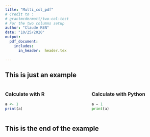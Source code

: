 ```yaml
---
title: "Multi_col_pdf"
# Credit to :
# grantmcdermott/two-col-test
# For the two columns setup
author: "Claude REN"
date: "10/25/2020"
output:
  pdf_document:
    includes:
      in_header:  header.tex
    
---
```


## This is just an example

:::::: {.columns}
::: {.column width="48%" data-latex="{0.48\textwidth}"}
### Calculate with R

```r
a <- 1
print(a)
```
:::
::: {.column width="4%" data-latex="{0.04\textwidth}"}
\ 
<!-- an empty Div (with a white space), serving as
a column separator -->
:::
:::::: {.column width="48%" data-latex="{0.48\textwidth}"}

### Calculate with Python

```python
a = 1
print(a)
```
:::
::::::

\newline

## This is the end of the example